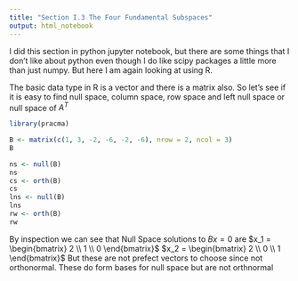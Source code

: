 ```yaml
---
title: "Section I.3 The Four Fundamental Subspaces"
output: html_notebook
---
```

I did this section in python jupyter notebook, but there are some things that I don't like about python even though I do like scipy packages a little more than just numpy.  But here I am again looking at using R.

The basic data type in R is a vector and there is a matrix also.  So let's see if it is easy to find null space, column space, row space and left null space or null space of $A^T$

```r
library(pracma)
```


```r
B <- matrix(c(1, 3, -2, -6, -2, -6), nrow = 2, ncol = 3)
B
```
```r
ns <- null(B)
ns
cs <- orth(B)
cs
lns <- null(B)
lns
rw <- orth(B)
rw
```
By inspection we can see that Null Space
solutions to $Bx=0$ are 
$x_1 = \begin{bmatrix} 2 \\ 1 \\ 0 \end{bmatrix}$
$x_2 = \begin{bmatrix} 2 \\ 0 \\ 1 \end{bmatrix}$
But these are not prefect vectors to choose since not orthonormal.  These do form bases for null space but are not orthnormal

```r

```
